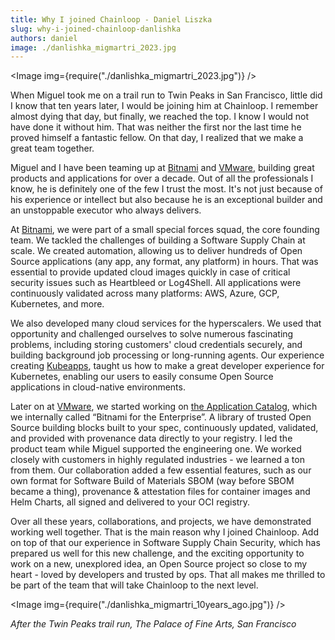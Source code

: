 ```yaml
---
title: Why I joined Chainloop - Daniel Liszka
slug: why-i-joined-chainloop-danlishka
authors: daniel
image: ./danlishka_migmartri_2023.jpg
---
```



<Image img={require("./danlishka_migmartri_2023.jpg")} />

When Miguel took me on a trail run to Twin Peaks in San Francisco, little did I know that ten years later, I would be joining him at Chainloop. I remember almost dying that day, but finally, we reached the top. I know I would not have done it without him. That was neither the first nor the last time he proved himself a fantastic fellow. On that day, I realized that we make a great team together.

Miguel and I have been teaming up at [Bitnami](https://bitnami.com) and [VMware](https://vmware.com), building great products and applications for over a decade. Out of all the professionals I know, he is definitely one of the few I trust the most. It's not just because of his experience or intellect but also because he is an exceptional builder and an unstoppable executor who always delivers.

At [Bitnami](https://bitnami.com), we were part of a small special forces squad, the core founding team. We tackled the challenges of building a Software Supply Chain at scale. We created automation, allowing us to deliver hundreds of Open Source applications (any app, any format, any platform) in hours. That was essential to provide updated cloud images quickly in case of critical security issues such as Heartbleed or Log4Shell. All applications were continuously validated across many platforms: AWS, Azure, GCP, Kubernetes, and more.

We also developed many cloud services for the hyperscalers. We used that opportunity and challenged ourselves to solve numerous fascinating problems, including storing customers' cloud credentials securely, and building background job processing or long-running agents. Our experience creating [Kubeapps](https://kubeapps.dev), taught us how to make a great developer experience for Kubernetes, enabling our users to easily consume Open Source applications in cloud-native environments.

Later on at [VMware](https://vmware.com), we started working on [the Application Catalog](https://tanzu.vmware.com/application-catalog), which we internally called “Bitnami for the Enterprise”. A library of trusted Open Source building blocks built to your spec, continuously updated, validated, and provided with provenance data directly to your registry. I led the product team while Miguel supported the engineering one. We worked closely with customers in highly regulated industries - we learned a ton from them. Our collaboration added a few essential features, such as our own format for Software Build of Materials SBOM (way before SBOM became a thing), provenance & attestation files for container images and Helm Charts, all signed and delivered to your OCI registry.

Over all these years, collaborations, and projects, we have demonstrated working well together. That is the main reason why I joined Chainloop. Add on top of that our experience in Software Supply Chain Security, which has prepared us well for this new challenge, and the exciting opportunity to work on a new, unexplored idea, an Open Source project so close to my heart - loved by developers and trusted by ops. That all makes me thrilled to be part of the team that will take Chainloop to the next level.

<Image img={require("./danlishka_migmartri_10years_ago.jpg")} />

_After the Twin Peaks trail run, The Palace of Fine Arts, San Francisco_

<MailingListForm />
